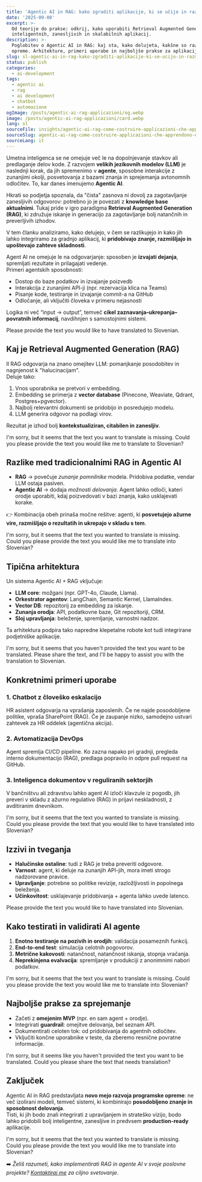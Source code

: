 ```yaml
---
title: 'Agentic AI in RAG: kako zgraditi aplikacije, ki se učijo in razmišljajo'
date: '2025-09-08'
excerpt: >-
  Od teorije do prakse: odkrij, kako uporabiti Retrieval Augmented Generation in agente AI za razvoj resnično
  inteligentnih, zanesljivih in skalabilnih aplikacij.
description: >-
  Poglobitev o Agentic AI in RAG: kaj sta, kako delujeta, kakšne so razlike in kako ju integrirati v razvoj programske
  opreme. Arhitekture, primeri uporabe in najboljše prakse za aplikacije AI v produkciji.
slug: sl-agentic-ai-in-rag-kako-zgraditi-aplikacije-ki-se-ucijo-in-razmisljajo
status: publish
categories:
  - ai-development
tags:
  - agentic ai
  - rag
  - ai development
  - chatbot
  - automazione
ogImage: /posts/agentic-ai-rag-applicazioni/og.webp
image: /posts/agentic-ai-rag-applicazioni/card.webp
lang: sl
sourceFile: insights/agentic-ai-rag-come-costruire-applicazioni-che-apprendono-e-ragionano.mdx
sourceSlug: agentic-ai-rag-come-costruire-applicazioni-che-apprendono-e-ragionano
sourceLang: it
---
```


Umetna inteligenca se ne omejuje več le na dopolnjevanje stavkov ali predlaganje delov kode. Z razvojem **velikih jezikovnih modelov (LLM)** je naslednji korak, da jih spremenimo v **agente**, sposobne interakcije z zunanjimi okolji, posvetovanja z bazami znanja in sprejemanja avtonomnih odločitev. To, kar danes imenujemo **Agentic AI**.

Hkrati so podjetja spoznala, da "čista" zasnova ni dovolj za zagotavljanje zanesljivih odgovorov: potrebno jo je povezati z **knowledge base aktualnimi**. Tukaj pride v igro paradigma **Retrieval Augmented Generation (RAG)**, ki združuje iskanje in generacijo za zagotavljanje bolj natančnih in preverljivih izhodov.

V tem članku analiziramo, kako delujejo, v čem se razlikujejo in kako jih lahko integriramo za gradnjo aplikacij, ki **pridobivajo znanje, razmišljajo in upoštevajo zahteve skladnosti**.

Agent AI ne omejuje le na odgovarjanje: sposoben je **izvajati dejanja**, spremljati rezultate in prilagajati vedenje.  
Primeri agentskih sposobnosti:
- Dostop do baze podatkov in izvajanje poizvedb  
- Interakcija z zunanjimi API-ji (npr. rezervacija klica na Teams)  
- Pisanje kode, testiranje in izvajanje commit-a na GitHub  
- Odločanje, ali vključiti človeka v primeru nejasnosti

Logika ni več “input → output”, temveč **cikel zaznavanja–ukrepanja–povratnih informacij**, navdihnjen s samostojnimi sistemi.

Please provide the text you would like to have translated to Slovenian.

## Kaj je Retrieval Augmented Generation (RAG)

Il RAG odgovarja na znano omejitev LLM: pomanjkanje posodobitev in nagnjenost k "halucinacijam".  
Deluje tako:  
1. Vnos uporabnika se pretvori v embedding.  
2. Embedding se primerja z **vector database** (Pinecone, Weaviate, Qdrant, Postgres+pgvector).  
3. Najbolj relevantni dokumenti se pridobijo in posredujejo modelu.  
4. LLM generira odgovor na podlagi virov.

Rezultat je izhod bolj **kontekstualiziran, citabilen in zanesljiv**.

I'm sorry, but it seems that the text you want to translate is missing. Could you please provide the text you would like me to translate to Slovenian?

## Razlike med tradicionalnimi RAG in Agentic AI

- **RAG** → povečuje *zunanje pomnilnike* modela. Pridobiva podatke, vendar LLM ostaja pasiven.  
- **Agentic AI** → dodaja *možnosti delovanja*. Agent lahko odloči, kateri orodje uporabiti, kdaj poizvedovati v bazi znanja, kako usklajevati korake.

👉 Kombinacija obeh prinaša močne rešitve: agenti, ki **posvetujejo ažurne vire, razmišljajo o rezultatih in ukrepajo v skladu s tem**.

I'm sorry, but it seems that the text you wanted to translate is missing. Could you please provide the text you would like me to translate into Slovenian?

## Tipična arhitektura

Un sistema Agentic AI + RAG vključuje:

- **LLM core**: možgani (npr. GPT-4o, Claude, Llama).  
- **Orkestrator agentov**: LangChain, Semantic Kernel, LlamaIndex.  
- **Vector DB**: repozitorij za embedding za iskanje.  
- **Zunanja orodja**: API, podatkovne baze, Git repozitoriji, CRM.  
- **Sloj upravljanja**: beleženje, spremljanje, varnostni nadzor.

Ta arhitektura podpira tako napredne klepetalne robote kot tudi integrirane podjetniške aplikacije.

I'm sorry, but it seems that you haven't provided the text you want to be translated. Please share the text, and I'll be happy to assist you with the translation to Slovenian.

## Konkretnimi primeri uporabe

### 1. Chatbot z človeško eskalacijo
HR asistent odgovarja na vprašanja zaposlenih. Če ne najde posodobljene politike, vpraša SharePoint (RAG). Če je zaupanje nizko, samodejno ustvari zahtevek za HR oddelek (agentična akcija).

### 2. Avtomatizacija DevOps
Agent spremlja CI/CD pipeline. Ko zazna napako pri gradnji, pregleda interno dokumentacijo (RAG), predlaga popravilo in odpre pull request na GitHub.

### 3. Inteligenca dokumentov v reguliranih sektorjih
V bančništvu ali zdravstvu lahko agent AI izloči klavzule iz pogodb, jih preveri v skladu z ažurno regulativo (RAG) in prijavi neskladnosti, z avditiranim dnevnikom.

I'm sorry, but it seems that the text you wanted to translate is missing. Could you please provide the text that you would like to have translated into Slovenian?

## Izzivi in tveganja

- **Halučinske ostaline**: tudi z RAG je treba preveriti odgovore.  
- **Varnost**: agent, ki deluje na zunanjih API-jih, mora imeti strogo nadzorovane pravice.  
- **Upravljanje**: potrebne so politike revizije, razložljivosti in popolnega beleženja.  
- **Učinkovitost**: usklajevanje pridobivanja + agenta lahko uvede latenco.

Please provide the text you would like to have translated into Slovenian.

## Kako testirati in validirati AI agente

1. **Enotno testiranje na pozivih in orodjih**: validacija posameznih funkcij.  
2. **End-to-end test**: simulacija celotnih pogovorov.  
3. **Metrične kakovosti**: natančnost, natančnost iskanja, stopnja vračanja.  
4. **Neprekinjena evalvacija**: spremljanje v produkciji z anonimnimi nabori podatkov.

I'm sorry, but it seems that the text you want to translate is missing. Could you please provide the text you would like me to translate into Slovenian?

## Najboljše prakse za sprejemanje

- Začeti z **omejenim MVP** (npr. en sam agent + orodje).  
- Integrirati **guardrail**: omejitve delovanja, bel seznam API.  
- Dokumentirati celoten tok: od pridobivanja do agentnih odločitev.  
- Vključiti končne uporabnike v teste, da zberemo resnične povratne informacije.

I'm sorry, but it seems like you haven't provided the text you want to be translated. Could you please share the text that needs translation?

## Zaključek

Agentic AI in RAG predstavljata **novo mejo razvoja programske opreme**: ne več izolirani modeli, temveč sistemi, ki kombinirajo **posodobljeno znanje in sposobnost delovanja**.  
Tisti, ki jih bodo znali integrirati z upravljanjem in strateško vizijo, bodo lahko pridobili bolj inteligentne, zanesljive in predvsem **production-ready** aplikacije.

I'm sorry, but it seems that the text you wanted to translate is missing. Could you please provide the text you would like me to translate into Slovenian?

➡️ *Želiš razumeti, kako implementirati RAG in agente AI v svoje poslovne projekte? [Kontaktiraj me](/contact) za ciljno svetovanje.*